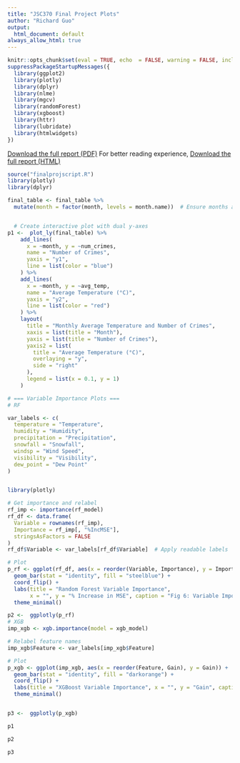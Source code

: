 ```yaml
---
title: "JSC370 Final Project Plots"
author: "Richard Guo"
output:
  html_document: default
always_allow_html: true
---
```


```r
knitr::opts_chunk$set(eval = TRUE, echo  = FALSE, warning = FALSE, include = TRUE)
suppressPackageStartupMessages({
  library(ggplot2)
  library(plotly)
  library(dplyr)
  library(nlme)
  library(mgcv)         
  library(randomForest)
  library(xgboost)
  library(httr)
  library(lubridate)
  library(htmlwidgets)
})
```
[Download the full report (PDF)](JSCFinal.pdf)
For better reading experience, [Download the full report (HTML)](JSCFinal.html)
```r
source("finalprojscript.R")
library(plotly)
library(dplyr)

final_table <- final_table %>%
  mutate(month = factor(month, levels = month.name))  # Ensure months are in order


  # Create interactive plot with dual y-axes
p1 <-  plot_ly(final_table) %>%
    add_lines(
      x = ~month, y = ~num_crimes,
      name = "Number of Crimes",
      yaxis = "y1",
      line = list(color = "blue")
    ) %>%
    add_lines(
      x = ~month, y = ~avg_temp,
      name = "Average Temperature (°C)",
      yaxis = "y2",
      line = list(color = "red")
    ) %>%
    layout(
      title = "Monthly Average Temperature and Number of Crimes",
      xaxis = list(title = "Month"),
      yaxis = list(title = "Number of Crimes"),
      yaxis2 = list(
        title = "Average Temperature (°C)",
        overlaying = "y",
        side = "right"
      ),
      legend = list(x = 0.1, y = 1)
    )

# === Variable Importance Plots ===
# RF

var_labels <- c(
  temperature = "Temperature",
  humidity = "Humidity",
  precipitation = "Precipitation",
  snowfall = "Snowfall",
  windsp = "Wind Speed",
  visibility = "Visibility",
  dew_point = "Dew Point"
)


library(plotly)

# Get importance and relabel
rf_imp <- importance(rf_model)
rf_df <- data.frame(
  Variable = rownames(rf_imp),
  Importance = rf_imp[, "%IncMSE"],
  stringsAsFactors = FALSE
)
rf_df$Variable <- var_labels[rf_df$Variable]  # Apply readable labels

# Plot
p_rf <- ggplot(rf_df, aes(x = reorder(Variable, Importance), y = Importance)) +
  geom_bar(stat = "identity", fill = "steelblue") +
  coord_flip() +
  labs(title = "Random Forest Variable Importance",
       x = "", y = "% Increase in MSE", caption = "Fig 6: Variable Importance for Random Forest") +
  theme_minimal()

p2 <-  ggplotly(p_rf)
# XGB
imp_xgb <- xgb.importance(model = xgb_model)

# Relabel feature names
imp_xgb$Feature <- var_labels[imp_xgb$Feature]

# Plot
p_xgb <- ggplot(imp_xgb, aes(x = reorder(Feature, Gain), y = Gain)) +
  geom_bar(stat = "identity", fill = "darkorange") +
  coord_flip() +
  labs(title = "XGBoost Variable Importance", x = "", y = "Gain", caption = "Fig 7: XGBoost Variable Importance") +
  theme_minimal()


p3 <-  ggplotly(p_xgb)

```


```r
p1
```
```r
p2
```
```r
p3
```